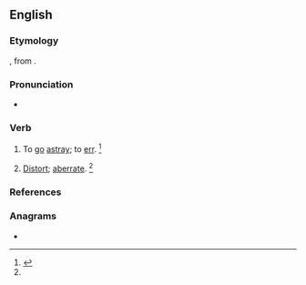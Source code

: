 ==English==

===Etymology===
{{root|en|ine-pro|*h₁ers-}}
{{der|en|la|aberrō||go astray; err}}, from {{compound|la|ab|t1=from, away from|errō|t2=stray|nocat=1}}.

===Pronunciation===
* {{a|US}} {{IPA|en|/əˈbɜɹ/}}

===Verb===
{{en-verb}}

# {{lb|en|intransitive|obsolete}} To [[go]] [[astray]]; to [[err]]. {{defdate|Attested from the mid 16<sup>th</sup> century until the mid 17<sup>th</sup> century.}}<ref name=SOED>{{R:SOED5|page=3}}</ref>
# {{lb|en|transitive|rare}} [[distort|Distort]]; [[aberrate]]. {{defdate|First attested in the late 19<sup>th</sup> century.}}<ref name=SOED/>

===References===
<references/>

===Anagrams===
* {{anagrams|en|a=aberr|Barre|Berra|Raber|arber|barer|barre|berra|rebar}}